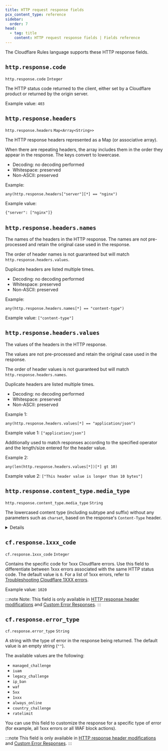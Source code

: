 ```yaml
---
title: HTTP request response fields
pcx_content_type: reference
sidebar:
  order: 7
head:
  - tag: title
    content: HTTP request response fields | Fields reference
---
```



The Cloudflare Rules language supports these HTTP response fields.

## `http.response.code`

`http.response.code` `Integer`

The HTTP status code returned to the client, either set by a Cloudflare product or returned by the origin server.

Example value:
`403`

## `http.response.headers`

`http.response.headers` `Map<Array<String>>`

The HTTP response headers represented as a Map (or associative array).

When there are repeating headers, the array includes them in the order they appear in the response. The keys convert to lowercase.

- Decoding: no decoding performed
- Whitespace: preserved
- Non-ASCII: preserved

Example:

```txt
any(http.response.headers["server"][*] == "nginx")
```

Example value:

```txt
{"server": ["nginx"]}
```

## `http.response.headers.names`

The names of the headers in the HTTP response. The names are not pre-processed and retain the original case used in the response.

The order of header names is not guaranteed but will match `http.response.headers.values`.

Duplicate headers are listed multiple times.

- Decoding: no decoding performed
- Whitespace: preserved
- Non-ASCII: preserved

Example:

```
any(http.response.headers.names[*] == "content-type")
```

Example value: `["content-type"]`

## `http.response.headers.values`

The values of the headers in the HTTP response.

The values are not pre-processed and retain the original case used in the response.

The order of header values is not guaranteed but will match `http.response.headers.names`.

Duplicate headers are listed multiple times.

- Decoding: no decoding performed
- Whitespace: preserved
- Non-ASCII: preserved

Example 1:

```
any(http.response.headers.values[*] == "application/json")
```

Example value 1: `["application/json"]`

Additionally used to match responses according to the specified operator and the length/size entered for the header value.

Example 2:

```
any(len(http.response.headers.values[*])[*] gt 10)
```

Example value 2:
`["This header value is longer than 10 bytes"]`

## `http.response.content_type.media_type`

`http.response.content_type.media_type` `String`

The lowercased content type (including subtype and suffix) without any parameters such as `charset`, based on the response's `Content-Type` header.

<Details header="Example values">
<table class="Small">
<tr>
<th><code>Content-Type</code> header</th>
<th>Field value</th>
</tr>
<tr>
<td><code>text/html</code></td>
<td><code>"text/html"</code></td>
</tr>
<tr>
<td><code>text/html; charset=utf-8</code></td>
<td><code>"text/html"</code></td>
</tr>
<tr>
<td><code>text/html+extra</code></td>
<td><code>"text/html+extra"</code></td>
</tr>
<tr>
<td><code>text/html+extra; charset=utf-8</code></td>
<td><code>"text/html+extra"</code></td>
</tr>
<tr>
<td><code>text/HTML</code></td>
<td><code>"text/html"</code></td>
</tr>
<tr>
<td><code>text/html; charset=utf-8; other=value</code></td>
<td><code>"text/html"</code></td>
</tr>
</table>

</Details>

## `cf.response.1xxx_code`

`cf.response.1xxx_code` `Integer`

Contains the specific code for 1xxx Cloudflare errors. Use this field to differentiate between 1xxx errors associated with the same HTTP status code. The default value is `0`. For a list of 1xxx errors, refer to [Troubleshooting Cloudflare 1XXX errors](/support/troubleshooting/cloudflare-errors/troubleshooting-cloudflare-1xxx-errors/).

Example value:
`1020`

:::note
Note: This field is only available in [HTTP response header modifications](/rules/transform/response-header-modification/) and [Custom Error Responses](/rules/custom-error-responses/).
:::

## `cf.response.error_type`

`cf.response.error_type` `String`

A string with the type of error in the response being returned. The default value is an empty string (`""`).

The available values are the following:

- `managed_challenge`
- `iuam`
- `legacy_challenge`
- `ip_ban`
- `waf`
- `5xx`
- `1xxx`
- `always_online`
- `country_challenge`
- `ratelimit`

You can use this field to customize the response for a specific type of error (for example, all 1xxx errors or all WAF block actions).

:::note
This field is only available in [HTTP response header modifications](/rules/transform/response-header-modification/) and [Custom Error Responses](/rules/custom-error-responses/).
:::
